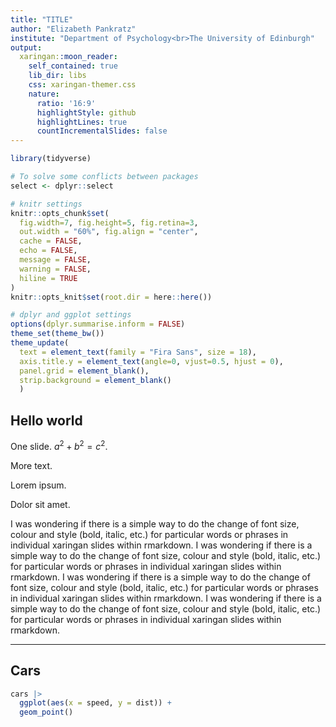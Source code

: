 ```yaml
---
title: "TITLE"
author: "Elizabeth Pankratz"
institute: "Department of Psychology<br>The University of Edinburgh"
output:
  xaringan::moon_reader:
    self_contained: true
    lib_dir: libs
    css: xaringan-themer.css
    nature:
      ratio: '16:9'
      highlightStyle: github
      highlightLines: true
      countIncrementalSlides: false
---
```


```r
library(tidyverse)

# To solve some conflicts between packages
select <- dplyr::select

# knitr settings
knitr::opts_chunk$set(
  fig.width=7, fig.height=5, fig.retina=3,
  out.width = "60%", fig.align = "center",
  cache = FALSE,
  echo = FALSE,
  message = FALSE, 
  warning = FALSE,
  hiline = TRUE
)
knitr::opts_knit$set(root.dir = here::here())

# dplyr and ggplot settings
options(dplyr.summarise.inform = FALSE)
theme_set(theme_bw())
theme_update(
  text = element_text(family = "Fira Sans", size = 18),
  axis.title.y = element_text(angle=0, vjust=0.5, hjust = 0),
  panel.grid = element_blank(),
  strip.background = element_blank()
  )
```

## Hello world

One slide. $a^2 + b^2 = c^2.$

More text.

Lorem ipsum.

Dolor sit amet.

I was wondering if there is a simple way to do the change of font size, colour and style (bold, italic, etc.) for particular words or phrases in individual xaringan slides within rmarkdown.
I was wondering if there is a simple way to do the change of font size, colour and style (bold, italic, etc.) for particular words or phrases in individual xaringan slides within rmarkdown.
I was wondering if there is a simple way to do the change of font size, colour and style (bold, italic, etc.) for particular words or phrases in individual xaringan slides within rmarkdown.
I was wondering if there is a simple way to do the change of font size, colour and style (bold, italic, etc.) for particular words or phrases in individual xaringan slides within rmarkdown.


---

## Cars

```r
cars |>
  ggplot(aes(x = speed, y = dist)) +
  geom_point()
```

